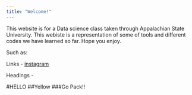 ```yaml
---
title: "Welcome!"
---
```



This website is for a Data science class taken through Appalachian State University. This webiste is a representation of some of tools and different codes we have learned so far. Hope you enjoy.

Such as:

Links - [instagram](https://www.instagram.com/?hl=en)

Headings - 

#HELLO
##Yellow
###Go Pack!!
